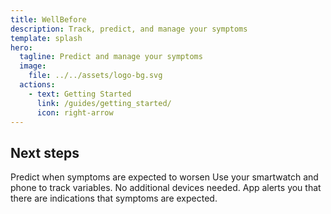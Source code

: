 ```yaml
---
title: WellBefore
description: Track, predict, and manage your symptoms
template: splash
hero:
  tagline: Predict and manage your symptoms
  image:
    file: ../../assets/logo-bg.svg
  actions:
    - text: Getting Started
      link: /guides/getting_started/
      icon: right-arrow
---
```



## Next steps

<CardGrid stagger>
	<Card title="Symptom management" icon="seti:csv">
		Predict when symptoms are expected to worsen
	</Card>
	<Card title="Use existing devices" icon="heart">
		Use your smartwatch and phone to track variables. No additional devices needed.
	</Card>
	<Card title="Timely alerts" icon="rss">
		App alerts you that there are indications that symptoms are expected.
	</Card>
</CardGrid>

